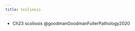 ```yaml
---
title: Scoliosis
---
```


::: {.callout title="Reading list"}

- Ch23 scoliosis @goodmanGoodmanFullerPathology2020

:::